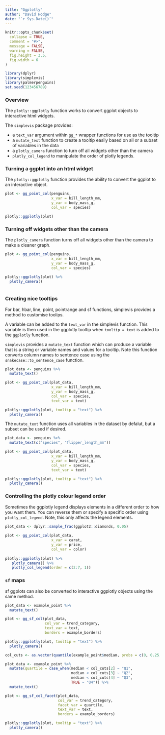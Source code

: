 ```yaml
---
title: "Ggplotly"
author: "David Hodge"
date: "`r Sys.Date()`"
---
```


```r
knitr::opts_chunk$set(
  collapse = TRUE,
  comment = "#>",
  message = FALSE,
  warning = FALSE,
  fig.height = 3.5, 
  fig.width = 6
)
```

```r
library(dplyr)
library(simplevis)
library(palmerpenguins)
set.seed(123456789)
```

### Overview

The `plotly::ggplotly` function works to convert ggplot objects to interactive html widgets.

The `simplevis` package provides:

* a `text_var` argument within `gg_*` wrapper functions for use as the tooltip
* a `mutate_text` function to create a tooltip easily based on all or a subset of variables in the data
* a `plotly_camera` function to turn off all widgets other than the camera
* `plotly_col_legend` to manipulate the order of plotly legends.

### Turning a ggplot into an html widget

The `plotly::ggplotly` function provides the ability to convert the ggplot to an interactive object. 

```r
plot <- gg_point_col(penguins, 
                     x_var = bill_length_mm, 
                     y_var = body_mass_g, 
                     col_var = species)

plotly::ggplotly(plot) 
```

### Turning off widgets other than the camera

The `plotly_camera` function turns off all widgets other than the camera to make a cleaner graph.

```r
plot <- gg_point_col(penguins, 
                     x_var = bill_length_mm, 
                     y_var = body_mass_g, 
                     col_var = species)

plotly::ggplotly(plot) %>% 
  plotly_camera()
  
```

### Creating nice tooltips

For bar, hbar, line, point, pointrange and sf functions, simplevis provides a method to customise toolips.

A variable can be added to the `text_var` in the simplevis function. This variable is then used in the ggplotly tooltip when `tooltip = text` is added to the `ggplotly` function.

`simplevis` provides a `mutate_text` function which can produce a variable that is a string or variable names and values for a tooltip. Note this function converts column names to sentence case using the `snakecase::to_sentence_case` function. 

```r

plot_data <- penguins %>% 
  mutate_text()

plot <- gg_point_col(plot_data, 
                     x_var = bill_length_mm, 
                     y_var = body_mass_g, 
                     col_var = species, 
                     text_var = text)

plotly::ggplotly(plot, tooltip = "text") %>% 
  plotly_camera()
```

The `mutate_text` function uses all variables in the dataset by defalut, but a subset can be used if desired. 

```r
plot_data <- penguins %>% 
  mutate_text(c("species", "flipper_length_mm"))

plot <- gg_point_col(plot_data, 
                     x_var = bill_length_mm, 
                     y_var = body_mass_g, 
                     col_var = species, 
                     text_var = text)

plotly::ggplotly(plot, tooltip = "text") %>% 
  plotly_camera()
```

### Controlling the plotly colour legend order

Sometimes the ggplotly legend displays elements in a different order to how you want them. You can reverse them or specify a specific order using `plotly_col_legend`. Note, this only affects the legend elements.

```r
plot_data <- dplyr::sample_frac(ggplot2::diamonds, 0.05) 
 
plot <- gg_point_col(plot_data, 
                     x_var = carat, 
                     y_var = price, 
                     col_var = color)
 
plotly::ggplotly(plot) %>% 
   plotly_camera() %>% 
   plotly_col_legend(order = c(2:7, 1))
```

### `sf` maps

sf ggplots can also be converted to interactive ggplotly objects using the same method.

```r
plot_data <- example_point %>% 
  mutate_text()

plot <- gg_sf_col(plot_data, 
                  col_var = trend_category, 
                  text_var = text,
                  borders = example_borders)

plotly::ggplotly(plot, tooltip = "text") %>% 
  plotly_camera()
```


```r
col_cuts <- as.vector(quantile(example_point$median, probs = c(0, 0.25, 0.5, 0.75, 1)))

plot_data <- example_point %>% 
  mutate(quartile = case_when(median < col_cuts[2] ~ "Q1", 
                              median < col_cuts[3] ~ "Q2",
                              median < col_cuts[4] ~ "Q3",
                              TRUE ~ "Q4")) %>% 
  mutate_text()

plot <- gg_sf_col_facet(plot_data, 
                        col_var = trend_category, 
                        facet_var = quartile, 
                        text_var = text,
                        borders = example_borders)

plotly::ggplotly(plot, tooltip = "text") %>% 
  plotly_camera()
```

